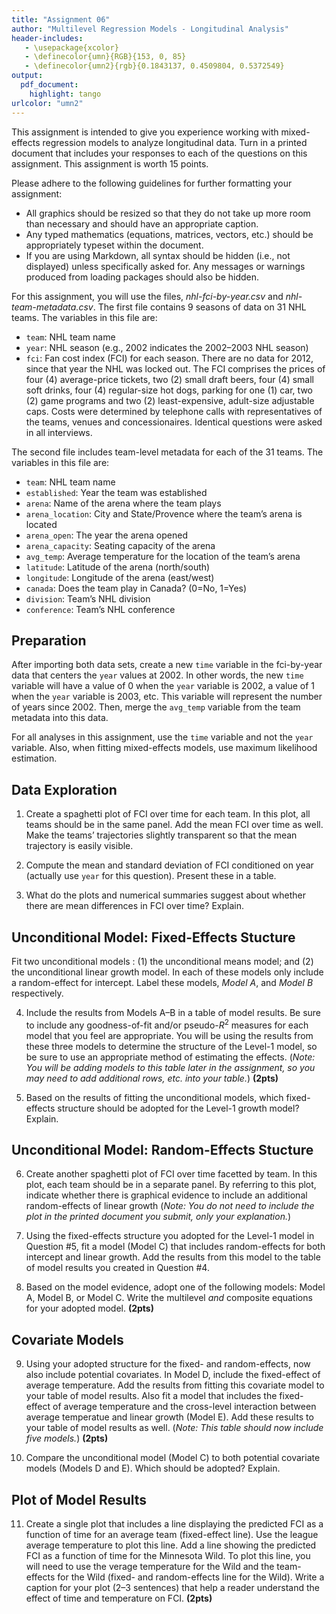 ```yaml
---
title: "Assignment 06"
author: "Multilevel Regression Models - Longitudinal Analysis"
header-includes:
   - \usepackage{xcolor}
   - \definecolor{umn}{RGB}{153, 0, 85}
   - \definecolor{umn2}{rgb}{0.1843137, 0.4509804, 0.5372549}
output: 
  pdf_document:
    highlight: tango
urlcolor: "umn2"
---
```


This assignment is intended to give you experience working with mixed-effects regression models to analyze longitudinal data. Turn in a printed document that includes your responses to each of the questions on this assignment. This assignment is worth 15 points.

Please adhere to the following guidelines for further formatting your assignment: 

- All graphics should be resized so that they do not take up more room than necessary and should have an appropriate caption.
- Any typed mathematics (equations, matrices, vectors, etc.) should be appropriately typeset within the document.
- If you are using Markdown, all syntax should be hidden (i.e., not displayed) unless specifically asked for. Any messages or warnings produced from loading packages should also be hidden.

\rule{0.5\linewidth}{\linethickness}

For this assignment, you will use the files, *nhl-fci-by-year.csv* and *nhl-team-metadata.csv*. The first file contains 9 seasons of data on 31 NHL teams. The variables in this file are:

- `team`: NHL team name
- `year`: NHL season (e.g., 2002 indicates the 2002--2003 NHL season)
- `fci`: Fan cost index (FCI) for each season. There are no data for 2012, since that year the NHL was locked out. The FCI comprises the prices of four (4) average-price tickets, two (2) small draft beers, four (4) small soft drinks, four (4) regular-size hot dogs, parking for one (1) car, two (2) game programs and two (2) least-expensive, adult-size adjustable caps. Costs were determined by telephone calls with representatives of the teams, venues and  concessionaires. Identical questions were asked in all interviews.

The second file includes team-level metadata for each of the 31 teams. The variables in this file are:

- `team`: NHL team name
- `established`: Year the team was established
- `arena`: Name of the arena where the team plays
- `arena_location`: City and State/Provence where the team's arena is located
- `arena_open`: The year the arena opened
- `arena_capacity`: Seating capacity of the arena
- `avg_temp`: Average temperature for the location of the team's arena
- `latitude`: Latitude of the arena (north/south) 
- `longitude`: Longitude of the arena (east/west) 
- `canada`: Does the team play in Canada? (0=No, 1=Yes)
- `division`: Team's NHL division
- `conference`: Team's NHL conference

## Preparation

After importing both data sets, create a new `time` variable in the fci-by-year data that centers the `year` values at 2002. In other words, the new `time` variable will have a value of 0 when the `year` variable is 2002, a value of 1 when the `year` variable is 2003, etc. This variable will represent the number of years since 2002. Then, merge the `avg_temp` variable from the team metadata into this data. 

For all analyses in this assignment, use the `time` variable and not the `year` variable. Also, when fitting mixed-effects models, use maximum likelihood estimation.

## Data Exploration

1. Create a spaghetti plot of FCI over time for each team. In this plot, all teams should be in the same panel. Add the mean FCI over time as well. Make the teams' trajectories slightly transparent so that the mean trajectory is easily visible.

2. Compute the mean and standard deviation of FCI conditioned on year (actually use `year` for this question). Present these in a table.

3. What do the plots and numerical summaries suggest about whether there are mean differences in FCI over time? Explain.


## Unconditional Model: Fixed-Effects Stucture

Fit two unconditional models : (1) the unconditional means model; and (2) the unconditional linear growth model. In each of these models only include a random-effect for intercept. Label these models, *Model A*, and *Model B* respectively. 

4. Include the results from Models A--B in a table of model results. Be sure to include any goodness-of-fit and/or pseudo-$R^2$ measures for each model that you feel are appropriate. You will be using the results from these three models to determine the structure of the Level-1 model, so be sure to use an appropriate method of estimating the effects. (*Note: You will be adding models to this table later in the assignment, so you may need to add additional rows, etc. into your table.*) **(2pts)**

5. Based on the results of fitting the unconditional models, which fixed-effects structure should be adopted for the Level-1 growth model? Explain.

## Unconditional Model: Random-Effects Stucture

6. Create another spaghetti plot of FCI over time facetted by team. In this plot, each team should be in a separate panel. By referring to this plot, indicate whether there is graphical evidence to include an additional random-effects of linear growth (*Note: You do not need to include the plot in the printed document you submit, only your explanation.*)

7. Using the fixed-effects structure you adopted for the Level-1 model in Question \#5, fit a model (Model C) that includes random-effects for both intercept and linear growth. Add the results from this model to the table of model results you created in Question \#4. 

8. Based on the model evidence, adopt one of the following models: Model A, Model B, or Model C. Write the multilevel *and* composite equations for your adopted model. **(2pts)**

## Covariate Models

9. Using your adopted structure for the fixed- and random-effects, now also include potential covariates. In Model D, include the fixed-effect of average temperature. Add the results from fitting this covariate model to your table of model results. Also fit a model that includes the fixed-effect of average temperature and the cross-level interaction between average temperatue and linear growth (Model E). Add these results to your table of model results as well. (*Note: This table should now include five models.*) **(2pts)**

10. Compare the unconditional model (Model C) to both potential covariate models (Models D and E). Which should be adopted? Explain.


## Plot of Model Results

11. Create a single plot that includes a line displaying the predicted FCI as a function of time for an average team (fixed-effect line). Use the league average temperature to plot this line. Add a line showing the predicted FCI as a function of time for the Minnesota Wild. To plot this line, you will need to use the verage temperature for the Wild and the team-effects for the Wild (fixed- and random-effects line for the Wild). Write a caption for your plot (2--3 sentences) that help a reader understand the effect of time and temperature on FCI. **(2pts)**


